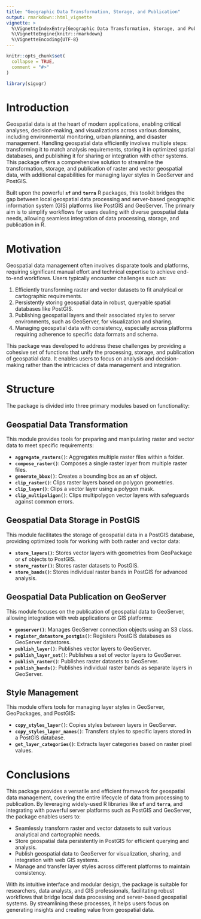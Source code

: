 ```yaml
---
title: "Geographic Data Transformation, Storage, and Publication"
output: rmarkdown::html_vignette
vignette: >
  %\VignetteIndexEntry{Geographic Data Transformation, Storage, and Publication}
  %\VignetteEngine{knitr::rmarkdown}
  %\VignetteEncoding{UTF-8}
---
```


```r
knitr::opts_chunk$set(
  collapse = TRUE,
  comment = "#>"
)
```

```r
library(sigugr)
```

# Introduction

Geospatial data is at the heart of modern applications, enabling critical analyses, decision-making, and visualizations across various domains, including environmental monitoring, urban planning, and disaster management. Handling geospatial data efficiently involves multiple steps: transforming it to match analysis requirements, storing it in optimized spatial databases, and publishing it for sharing or integration with other systems. This package offers a comprehensive solution to streamline the transformation, storage, and publication of raster and vector geospatial data, with additional capabilities for managing layer styles in GeoServer and PostGIS.

Built upon the powerful **`sf`** and **`terra`** R packages, this toolkit bridges the gap between local geospatial data processing and server-based geographic information system (GIS) platforms like PostGIS and GeoServer. The primary aim is to simplify workflows for users dealing with diverse geospatial data needs, allowing seamless integration of data processing, storage, and publication in R.


# Motivation

Geospatial data management often involves disparate tools and platforms, requiring significant manual effort and technical expertise to achieve end-to-end workflows. Users typically encounter challenges such as: 

1. Efficiently transforming raster and vector datasets to fit analytical or cartographic requirements.
2. Persistently storing geospatial data in robust, queryable spatial databases like PostGIS.
3. Publishing geospatial layers and their associated styles to server environments, such as GeoServer, for visualization and sharing.
4. Managing geospatial data with consistency, especially across platforms requiring adherence to specific data formats and schema.

This package was developed to address these challenges by providing a cohesive set of functions that unify the processing, storage, and publication of geospatial data. It enables users to focus on analysis and decision-making rather than the intricacies of data management and integration.

# Structure

The package is divided into three primary modules based on functionality:

## **Geospatial Data Transformation**
This module provides tools for preparing and manipulating raster and vector data to meet specific requirements:

- **`aggregate_rasters()`**: Aggregates multiple raster files within a folder.
- **`compose_raster()`**: Composes a single raster layer from multiple raster files.
- **`generate_bbox()`**: Creates a bounding box as an **`sf`** object.
- **`clip_raster()`**: Clips raster layers based on polygon geometries.
- **`clip_layer()`**: Clips a vector layer using a polygon mask.
- **`clip_multipoligon()`**: Clips multipolygon vector layers with safeguards against common errors.

## **Geospatial Data Storage in PostGIS**
This module facilitates the storage of geospatial data in a PostGIS database, providing optimized tools for working with both raster and vector data:

- **`store_layers()`**: Stores vector layers with geometries from GeoPackage or **`sf`** objects to PostGIS.
- **`store_raster()`**: Stores raster datasets to PostGIS.
- **`store_bands()`**: Stores individual raster bands in PostGIS for advanced analysis.

## **Geospatial Data Publication on GeoServer**
This module focuses on the publication of geospatial data to GeoServer, allowing integration with web applications or GIS platforms:

- **`geoserver()`**: Manages GeoServer connection objects using an S3 class.
- **`register_datastore_postgis()`**: Registers PostGIS databases as GeoServer datastores.
- **`publish_layer()`**: Publishes vector layers to GeoServer.
- **`publish_layer_set()`**: Publishes a set of vector layers to GeoServer.
- **`publish_raster()`**: Publishes raster datasets to GeoServer.
- **`publish_bands()`**: Publishes individual raster bands as separate layers in GeoServer.

## **Style Management**
This module offers tools for managing layer styles in GeoServer, GeoPackages, and PostGIS:

- **`copy_styles_layer()`**: Copies styles between layers in GeoServer.
- **`copy_styles_layer_names()`**: Transfers styles to specific layers stored in a PostGIS database.
- **`get_layer_categories()`**: Extracts layer categories based on raster pixel values.


# Conclusions

This package provides a versatile and efficient framework for geospatial data management, covering the entire lifecycle of data from processing to publication. By leveraging widely-used R libraries like **`sf`** and **`terra`**, and integrating with powerful server platforms such as PostGIS and GeoServer, the package enables users to:

- Seamlessly transform raster and vector datasets to suit various analytical and cartographic needs.
- Store geospatial data persistently in PostGIS for efficient querying and analysis.
- Publish geospatial data to GeoServer for visualization, sharing, and integration with web GIS systems.
- Manage and transfer layer styles across different platforms to maintain consistency.

With its intuitive interface and modular design, the package is suitable for researchers, data analysts, and GIS professionals, facilitating robust workflows that bridge local data processing and server-based geospatial systems. By streamlining these processes, it helps users focus on generating insights and creating value from geospatial data.
